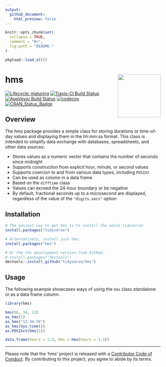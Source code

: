 ```yaml
---
output:
  github_document:
    html_preview: false
---
```


```r
knitr::opts_chunk$set(
  collapse = TRUE,
  comment = "#>",
  fig.path = "README-"
)

pkgload::load_all()
```

# hms <a href='https:/hms.tidyverse.org'><img src='man/figures/logo.png' align="right" height="139" /></a>

<!-- badges: start -->
[![Lifecycle: maturing](https://img.shields.io/badge/lifecycle-maturing-blue.svg)](https://www.tidyverse.org/lifecycle/#maturing)
[![Travis-CI Build Status](https://travis-ci.org/tidyverse/hms.svg?branch=master)](https://travis-ci.org/tidyverse/hms)
[![AppVeyor Build Status](https://ci.appveyor.com/api/projects/status/github/tidyverse/hms?branch=master&svg=true)](https://ci.appveyor.com/project/tidyverse/hms)
[![codecov](https://codecov.io/gh/tidyverse/hms/branch/master/graph/badge.svg)](https://codecov.io/gh/tidyverse/hms)
[![CRAN_Status_Badge](https://www.r-pkg.org/badges/version/hms)](https://cran.r-project.org/package=hms)
<!-- badges: end -->

## Overview

The hms package provides a simple class for storing durations or time-of-day values and displaying them in the hh:mm:ss format.  This class is intended to simplify data exchange with databases, spreadsheets, and other data sources:

- Stores values as a numeric vector that contains the number of seconds
since midnight
- Supports construction from explicit hour, minute, or second values
- Supports coercion to and from various data types, including `POSIXt`
- Can be used as column in a data frame
- Based on the `difftime` class
- Values can exceed the 24-hour boundary or be negative
- By default, fractional seconds up to a microsecond are displayed, regardless of the value of the `"digits.secs"` option

## Installation

```r
# The easiest way to get hms is to install the whole tidyverse:
install.packages("tidyverse")

# Alternatively, install just hms:
install.packages("hms")

# Or the the development version from GitHub:
# install.packages("devtools")
devtools::install_github("tidyverse/hms")
```

## Usage

The following example showcases ways of using the `hms` class standalone or as a data frame column.

```r
library(hms)

hms(56, 34, 12)
as_hms(1)
as_hms("12:34:56")
as_hms(Sys.time())
as.POSIXct(hms(1))

data.frame(hours = 1:3, hms = hms(hours = 1:3))
```

---

Please note that the 'hms' project is released with a
[Contributor Code of Conduct](CODE_OF_CONDUCT.md).
By contributing to this project, you agree to abide by its terms.
